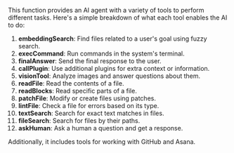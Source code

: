 This function provides an AI agent with a variety of tools to perform different tasks. Here's a simple breakdown of what each tool enables the AI to do:

1. **embeddingSearch**: Find files related to a user's goal using fuzzy search.
2. **execCommand**: Run commands in the system's terminal.
3. **finalAnswer**: Send the final response to the user.
4. **callPlugin**: Use additional plugins for extra context or information.
5. **visionTool**: Analyze images and answer questions about them.
6. **readFile**: Read the contents of a file.
7. **readBlocks**: Read specific parts of a file.
8. **patchFile**: Modify or create files using patches.
9. **lintFile**: Check a file for errors based on its type.
10. **textSearch**: Search for exact text matches in files.
11. **fileSearch**: Search for files by their paths.
12. **askHuman**: Ask a human a question and get a response.

Additionally, it includes tools for working with GitHub and Asana.